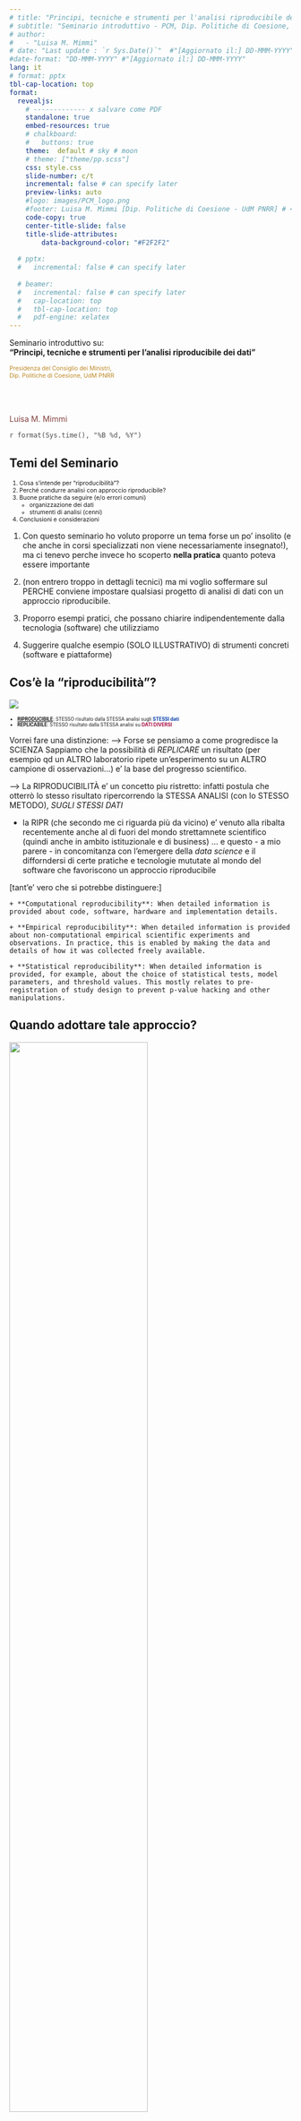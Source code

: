 ```yaml
---
# title: "Principi, tecniche e strumenti per l'analisi riproducibile dei dati"
# subtitle: "Seminario introduttivo - PCM, Dip. Politiche di Coesione, UdM PNRR"
# author: 
#   - "Luisa M. Mimmi"
# date: "Last update : `r Sys.Date()`"  #"[Aggiornato il:] DD-MMM-YYYY"
#date-format: "DD-MMM-YYYY" #"[Aggiornato il:] DD-MMM-YYYY"
lang: it
# format: pptx 
tbl-cap-location: top
format:
  revealjs:
    # ------------- x salvare come PDF 
    standalone: true
    embed-resources: true
    # chalkboard:
    #   buttons: true
    theme:  default # sky # moon
    # theme: ["theme/pp.scss"]
    css: style.css
    slide-number: c/t
    incremental: false # can specify later
    preview-links: auto
    #logo: images/PCM_logo.png
    #footer: Luisa M. Mimmi [Dip. Politiche di Coesione - UdM PNRR] # <https://quarto.org>
    code-copy: true
    center-title-slide: false
    title-slide-attributes:
        data-background-color: "#F2F2F2"
        
  # pptx:
  #   incremental: false # can specify later
  
  # beamer:
  #   incremental: false # can specify later
  #   cap-location: top
  #   tbl-cap-location: top
  #   pdf-engine: xelatex
---
```



::: {.title}
Seminario introduttivo su:  
**"Principi, tecniche e strumenti per l'analisi riproducibile dei dati"**
:::  

::: {style="font-size: 75%"}
::: {.subtitle}
[Presidenza del Consiglio dei Ministri,  
Dip. Politiche di Coesione, UdM PNRR]{style="color: #BD8723"}
:::  
:::
\
&nbsp;

::: {.author}
[Luisa M. Mimmi]{style="color: #854442"}
:::  

::: {.date}
[`r format(Sys.time(), "%B %d, %Y")`]{style="color:#4c4c4c"}
:::  

 

## Temi del Seminario

::: {style="font-size: 75%"}
1.  Cosa s'intende per "riproducibilità"?
<!-- -   Chi ne beneficia? E come? -->
2. Perché condurre analisi con approccio riproducibile?
3.  Buone pratiche da seguire (e/o errori comuni)
    - organizzazione dei dati
    - strumenti di analisi (cenni) 
4.  Conclusioni e considerazioni

::: 


::: notes
1. Con questo seminario ho voluto proporre un tema forse un po' insolito (e che anche in corsi specializzati non viene necessariamente insegnato!), ma ci tenevo perche invece ho scoperto **nella pratica** quanto poteva essere importante   

2.  (non entrero troppo in dettagli tecnici) ma mi voglio soffermare sul PERCHE conviene impostare qualsiasi progetto di analisi di dati con un approccio riproducibile.

3.  Proporro esempi pratici, che possano chiarire indipendentemente dalla tecnologia (software) che utilizziamo 

4. Suggerire qualche esempio (SOLO ILLUSTRATIVO) di strumenti concreti (software e piattaforme)
:::

<!-- ## [1. Cos'è la "riproducibilità"?]{.r-fit-text} -->

## Cos'è la "riproducibilità"?

<!-- [![](images/reproducible-definition-grid_half.jpg){fig-alt="The Turing way" fig-align="center"}](https://github.com/alan-turing-institute/the-turing-way/blob/main/book/website/figures/reproducible-definition-grid.jpg) -->


![](images/reproducible-definition-grid_half.jpg)

::: {style="font-size: 60%"}
-   [**RIPRODUCIBILE**]{.underline}: STESSO risultato dalla STESSA analisi sugli [**STESSI dati**]{style="color: #0a41a8"}
-   **REPLICABILE**: STESSO risultato dalla STESSA analisi su [**DATI DIVERSI**]{style="color: #a80b42"}
:::

::: notes
Vorrei fare una distinzione: --\> Forse se pensiamo a come progredisce la SCIENZA Sappiamo che la possibilità di *REPLICARE* un risultato (per esempio qd un ALTRO laboratorio ripete un'esperimento su un ALTRO campione di osservazioni...) e' la base del progresso scientifico.

--\> La RIPRODUCIBILITÀ e' un concetto piu ristretto: infatti postula che otterrò lo stesso risultato ripercorrendo la STESSA ANALISI (con lo STESSO METODO), *SUGLI STESSI DATI*

-   la RIPR (che secondo me ci riguarda più da vicino) e' venuto alla ribalta recentemente anche al di fuori del mondo strettamnete scientifico (quindi anche in ambito istituzionale e di business) ... e questo - a mio parere - in concomitanza con l'emergere della *data science* e il difforndersi di certe pratiche e tecnologie mututate al mondo del software che favoriscono un approccio riproducibile

\[tant'e' vero che si potrebbe distinguere:\]

```         
+ **Computational reproducibility**: When detailed information is provided about code, software, hardware and implementation details.

+ **Empirical reproducibility**: When detailed information is provided about non-computational empirical scientific experiments and observations. In practice, this is enabled by making the data and details of how it was collected freely available.

+ **Statistical reproducibility**: When detailed information is provided, for example, about the choice of statistical tests, model parameters, and threshold values. This mostly relates to pre-registration of study design to prevent p-value hacking and other manipulations.
```
:::

##  Quando adottare tale approccio?


::: {.absolute top="10%" left="0"}
<!-- [![](images/research-cycle.jpeg){fig-align="center" width="850"}](https://github.com/alan-turing-institute/the-turing-way/blob/main/book/website/figures/research-cycle.jpg) -->

![](images/research-cycle.jpeg){fig-align="center" width="70%"}

:::



<!-- ::: {.fragment .fade-in-then-out} -->
<!-- ::: {.absolute top="45%" left="35%"} -->
<!-- ::: {style="color: #cc0000"} -->
<!-- *Sempre!* -->
<!-- ::: -->
<!-- ::: -->
<!-- ::: -->



::: notes
Un progetto analitico comprende necessariamente alcune fasi (illustrate qui).

```         
0. Ideazione / piano
1. Raccolta dei dati
2. Pulizia/preparazione/trattamento dei dati
3. Analisi e modellizzazione
4. Pubblicazione dei risultati (report, articoli, visualizzazioni, ecc.)
5. Archiviazione/ condivisione
```

Un approccio che possa dirsi riproducibile dovrebbe essere tale in TUTTE le fasi dell'analisi di dati... presuppone la condivisione di tutti i dati necessari (metadati), i codici di programmazione e le informazioni di contesto perchè qualcun'altro possa ri-eseguire l'analisi, ricreando i risultati.
:::

## Perché adottare un'approccio riproducibile? 

::: columns
::: {.column width="55%"}
::: {style="font-size: 70%"}
[***Chi ne beneficia?***]{.underline}

1.  IO, soprattutto **nel futuro**
2.  Colleghi/ co-autori
3.  La comunità scientifica:
    -   potrà studiare/ replicare/ estendere...
4.  Editori e *peer-reviewers*
5.  Revisori/ Controllori
6.  Media/ Divulgatori
:::
:::


::: {.column width="45%"}
::: {style="font-size: 80%"}
::: {style="color: #005ca1"}
[***... se la mia analisi diventa:***]{.underline}

1.  RI-UTILIZZABILE
2.  COLLABORATIVA
3.  TRASPARENTE / CITABILE
4.  DIMOSTRABILE
5.  CREDIBILE
6.  ACCESSIBILE\
:::
:::
:::

:::

::: notes
Evidentemente questo comportera un lavoro, chi me lo fa fare? A chi serve?

1.  IO --\> RI-USABILE: Posso ripercorrere/ modificare/ aggiornare analisi
2.  COLLEGHI --\> COLLABORATIVA: Posso collaborare più facilmente
3.  COMUNITA'/STEKEHOLDERS --\> TRASPARENTE: Più occasioni di visibilità, citazione, pubblicazioni, ecc.
4.  EDITORI --\> DIMOSTRABILE: Più facile spiegare e rivedere il metodo usato
5.  REVISORI --\> CREDIBILE: Posso giustificare conclusioni raggiunte
6.  MEDIA --\> ACCESSIBILI: Trasparenza e chiarezza nel divulgare si risulati
:::

## Buone PRATICHE da seguire (e/o errori classici da evitare)

## Organizzazione file

::: columns
::: {.column width="65%"}
![](images/directory.png){.absolute top=100 left=0 width="700"}
:::

::: {.column width="35%"}
::: {style="font-size: 55%"}

- cartella **DATI_INPUT** in modalità [**"read only"**]{style="color: #a80b42"}
<!-- - sottocartelle organizzate in base al progetto -->
- struttura in [**sequenza logica**]{style="color: #a80b42"} ("01_caricamento", "02_pulizia")
- nomi [**"machine readable"**]{style="color: #a80b42"}:
    - (["Pessim@\ \ \ \ .Nom€ X FILE. 17 LuGlIo 2023.pdf"]{style="background-color:#e6cdcc"}) 
    - brevi, senza troppi spazi o simboli (SOLO 1 ".")
    - numerati con [*"left-padding"*]{style="color: #a80b42"} ("01_", "02_", "03_", ... "10_")
    - convenzioni x estrarre informazioni (...[\_**fig**\_]{style="background-color:#FFFF00"}..., ...[\_**tab**\_]{style="background-color:#FFFF00"}...,  [**case\_**]{style="background-color:#FFFF00"}...)

:::
:::
:::

::: notes
Un aspetto fondamentale per gestire la condivisione della ricerca e' la stessa organizzazione dei file. 

Qui io ho messo un esempio, ma la struttura PUO e DEVE variare in base a ESIGENZE E PREFERENZE. 
ci sono pero alcune convenzioni che sono essenziali e molto facilitanti 
<!-- - clear guidelines  on where these digital objects should be held, handled and shared. -->
<!-- - versioning -->
<!-- - **naming files and folders** -->

1. DATI INPUT (GREZZI) vogliamo assicurarci la possibilita di risalire al dato GREZZO (cosi come estratto alla fonte) da cui siamo partiti 
(questo significa anche i metadati)
2. puo esere utile nominare i file seguendo una sequenza logica 
3. HUMAN READABLE Nome preferibile che contenga caratteri alfanumerici (e non caratteri speciali)
4. MACHINE READABLE 
    + "_"
    + 1 UNICO "." 

Piu io mi attengo a una certa convenzione concordata, piu e' facile lavorare coi file
:::

## Contenuto di un file (da incubo😱)

::: columns 
::: {.column width="65%"}
![](images/BADexcel.png) 
<!-- [(*Excel da incubo 😱*)]{style="color:red; font-size: 60%"} -->
:::

::: {.column width="35%"}
::: {style="font-size: 50%"}
-   **informazioni nascoste nella struttura**
    - info [colore]{style="color:red"} o [sfondo]{style="background-color:#FFFF00"}
    - righe/celle raggruppate o nascoste
    - colonne con mix dati, formule, o commenti
    - righe vuote

-   **format specifici x localizzazione**:
    -   🇺🇸 12-31-2023 o 🇮🇹 31-12-2023?
    -   🇺🇸 \$ 100,000.5 o 🇮🇹 € 100.000,5?
    -   ecc

-   **cella vuota usata come "0" (e non "NULL")**
<!-- 0 is actually data you measured (e.g. 0/1) whereas a BLANK CELL means that it wasn’t measured and the computer will interpret it as an unknown value (otherwise known as a NULL value) -->
-   **valori nulli problematici (-999, -1, 0)**
<!-- it’s a problem if unknown or missing data is recorded as -999, 999, or 0. Many statistical programs will not recognize that these are intended to represent missing (null) values.

It is essential to use a clearly defined and consistent null indicator. Blanks (most applications) and NA (for R) are good choices.-->

-   **link o formule NON esportabili**

:::
:::
:::

<!-- https://carpentries-incubator.github.io/fair-bio-practice/07-data-in-excel/index.html https://spreadsheetsoftware.com/avoid-becoming-a-spreadsheet-horror-story/ -->

<!-- https://handsontable.com/blog/spreadsheet-horror-stories -->

::: notes
L'immagina a sinistra penso sia familiare a tutti quelli che hanno minimiamente lavorato in Excel: dietro alla comodita nel visualizzare dati, si nascondono vere e proprie insidie per quel che concerne la riproducibilita che sono principalmente dovute al modo in cui il foglio di calcolo viene strutturato e al modo in cui le informazini vengono offerte: 
.... (vedi diapo)
:::

## Come strutturare i dati

<!-- ::: {.fragment .fade-in-then-out} -->
<!-- “Tidy datasets are all alike, but every messy dataset is messy in its own way.” ~ Hadley Wickham -->
<!-- ::: -->

 

> [***“Tidy datasets are all alike, but every messy dataset is messy in its own way.”***]{style="color: #a80b42"}

~ Hadley Wickham
 




::: notes
Hadley Wickham (uno statistico e sviluppatore di R che ha un po' lanciato questa definizione di  "tidy data" (pubblicaz 2014) = dataset "ordinato" e' quello a docremmo arrivare quando prepariamo i dati per l'analisi 

mi piace questa citazione xche ci spiega anche il nesso  dataset ordinato ~ riproducibilità... meglio uno standard condiviso (al posto di un casino personalizzato)!!!

Tidy data is based on three core principles:

    Each variable forms a column.
    Each observation forms a row.
    Each value in its own cell
    Each type of observational unit forms a data table.
:::

## Come strutturare i dati (principi)

::: columns
::: {.column width="35%"}
::: {style="font-size: 60%"}



1. Ogni ***entità*** (tipo osservazioni) occupa una tabella [separata]{.underline} 
2. Tabella ***"tidy"*** ≈ *"RETTANGOLARE"*
    - ogni colonna una singola variabile
    - ogni riga una singola  osservazione
    - ogni cella un valore  
3. Ogni tabella ha una [**chiave primaria** ]{style="color:#005ca1"} UNIVOCA x identificare le osservazioni 
4. Ogni tabella contiene [**chiavi esterne**]{style="color:#e60066"} per costruire **relazioni** tra tabelle 

<!-- 5. principi di normalizzazione  -->
<!--   - una tabella è nella prima forma normale se non contiene colonne ripetute -->
<!--   - ciascuna colonna in una tabella deve dipendere funzionalmente dalla chiave primaria completa di tale tabella -->
<!--   - nessuna colonna di una tabella è dipendente da una colonna descrittore che, a sua volta, dipende dalla chiave primaria. -->
<!--   - https://www.ibm.com/docs/it/informix-servers/12.10?topic=summary_of_normalization_rules -->
 
::: 
:::


::: {.column width="65%"}
```r
#| echo: false

set.seed(seed = 500)
library(here)
library(dplyr)
library(kableExtra)
library(gt)
 
AL2_anagr_t <- readRDS("~/Github/Reproducibility/data/AL2_anagr_t.Rds")%>% 
  dplyr::slice_sample(n = 1, by = misura, replace = F) %>% 
   filter(misura != "FR") %>%
  select(cup, misura, titolo_l) #9,
#paint::paint(AL2_anagr_t )

AL2_localiz_t_mergprov_t <- readRDS("~/Github/Reproducibility/data/AL2_localiz_t_mergprov_t.Rds") %>% 
  inner_join(AL2_anagr_t, by = "cup") %>% 
  select(regione, provincia, cup  )
 
```


```r
#| tbl-cap: "Tab 1 Progetti"
AL2_anagr_t %>% gt() %>%  cols_align(
    align = "left")  %>% 
  tab_style(
    style = cell_text(color = "#005ca1" ),
    locations = (cells_column_labels (columns =  cup))
  ) %>% 
  tab_style(
    style = cell_text( weight = "bold"),
    locations = (cells_column_labels (columns = everything()))
  ) %>% 
  tab_style(
    style = cell_text(color = "#e68000"),
    locations = cells_body(columns = cup,
      rows = cup == "H92B22005410006")
  )
```

```r
#| tbl-cap: "Tab 2 Provincie"
AL2_localiz_t_mergprov_t %>% gt() %>% cols_align(
    align = "left" 
) %>% 
  tab_style(
    style = cell_text(color = "#e60066" ),
    locations = (cells_column_labels (columns =  cup))
  ) %>% 
  tab_style(
    style = cell_text( weight = "bold"),
    locations = (cells_column_labels (columns = everything()))
  ) %>% 
  tab_style(
    style = cell_text(color = "#e68000"),
    locations = cells_body(columns = cup,
      rows = cup == "H92B22005410006")
  )
```
:::
:::

::: notes
E" molto probabile che per analizzare dei dati ci ritroveremo a organizzarli in tabelle. LA forma considerata ottimale "tidy" e' quella rappresentata in figura 

https://arimoroolayinka.medium.com/a-gentle-introduction-to-tidy-data-in-r-b6673b4d304c
:::


## Importanza dei metadati

::: columns 
::: {.column width="50%"}
**DATI** 
![](images/IMG_7409.jpeg)
:::

::: {.column width="50%"}
[**METADATI**]{style="background-color:#FFFF00"}

::: {style="font-size: 65%"}
+ **Data**: 9 luglio 2023
+ **Luogo**: Monviso
+ **Risoluzione**: 4032x3024
+ **Dimensione file**: 3,5 MB
+ **Formato file**: .jpeg
+ ... 

:::
:::
:::

## "Data Codebook" (Codice dei dati)

::: columns 
::: {.column width="70%"}
 
  
![*E.g. PROCEDURE DI ATTIVAZIONE (Fonte: PUC)*](images/PRATT_datadic.png)
:::

::: {.column width="30%"}
::: {style="font-size: 65%"}

[**CONTIENE**]{style="background-color:#FFFF00"}
 
+ **Nome delle variabili**: [...]  
+ **Tipo**: [Numero, testo, data, ...]
+ **Formato**: [...]  
+ **Range di valori**: [Vedi Tabella ZPTIPO_PRATT]   

:::
:::
:::


 
::: notes
Alongside your new spreadsheet, you should also create two things, a data dictionary and a data diary

+ A data dictionary is a file that explains what each column header in your spreadsheet is, along with information on the source of the data.
  + descriptive range names
+ A data diary has all the queries and notes about the data set in one place. It’s important to keep track of your steps in your data diary, so you can reproduce the work if you need to, later on.
 
https://tsh-website.netlify.app/tutorials/project-setup/principles-of-project-setup-and-workflow-management/documenting-data/ 
:::

## Altre tecniche per analisi riproducibile (cenni)

::: {style="font-size: 70%"}
1. Modificare i file di dati tramite **"script"** (codici)  ---invece che a mano 
    - R, Python, Stata, Excel macro          
2. **Automatizzare** operazioni ripetute
    - ["DRY" (Don’t Repeat Yourself!)]{style="color: #005ca1"}
    - Organizzare procedure in funzioni dedicate (x pulire i dati, creare grafici...) 
3. Adottare **controllo di versione** per i file
    - Git, Github, OSF 
4. Utilizzare software ***open source*** (ove possibile)  
5. Usare e creare **open data** (ove possibile) 

<!-- - [License your software](https://kbroman.org/steps2rr/pages/licenses.html) -->

:::

::: notes
Queste sono tecniche che andrebbero affrontate con strumento /software specifico 

In realtà l'esigenza di [anonomization/privacy] è evidentemente in tensione con il principio della trasparenza (OPEN data) 

- però la riproducibilità è fare tutti i passi perchè si possa anche solo in modo selezionato condividere
:::



## Automatizzazione (esempio)
::: {style="font-size: 50%"}

[**PROBLEMA**: Riga sfalsata esportando da REGIS]{style="color: #a80b42"}
![](images/ErroreEXCEL.png) 


<!-- ::: {.fragment .fade-in-then-semi-out} -->
[**SOLUZIONE**: Funzione in R per correggere file esportati]{style="color: #0a41a8"}

``` r
f_fix_1row_meas <- function(old_df_name, new_df_name){
   temp_1 <- old_df_name %>% 
     dplyr::select(1:matches("Measures")) %>% 
     janitor::row_to_names(1)
   temp_2 <- old_df_name %>% 
     dplyr::select(-(1:matches("Measures"))) %>% 
     dplyr::slice(-1)
  new_df_name <- dplyr::bind_cols(temp_1, temp_2)
}
```

:::



<!-- ::: -->


::: notes
Qui voglio solo accennare a questo aspetto perche occorrerebbe trattare un software in dettaglio. 

quando mi trovo davanti l'esigenza di ripetere una operazione (ad esempio nel pulire i dati) E" BUONA NORMA AUTOMATIZZARE LA PROCEDURA

un esempio banale e' quando scarichiamo i data da REGIS in AL, c'e' questa prima riga sfalsata che NON E" TIDY 
...

IL VANTAGGIO E" anche AVER RESO ESPLICITO QEUSTO PASSAGGIO
<!-- qui un po di consigli x Exel users https://arxiv.org/ftp/arxiv/papers/1301/1301.5878.pdf -->
:::

## Controllo di versione

::: columns
::: {.column width="50%"}
![](images/finaldoc.gif){fig-align="left" width="80%"}
:::
::: {.column width="50%"}
<!-- ::: {.fragment .fade-in-then-semi-out} -->
::: {style="font-size: 65%"}

- Pratica mutuata dal mondo software, ma sempre più utilizzata 
- Vari strumenti per il [***controllo di versione***]{style="color: #005ca1"} di file


![](images/VC_range.png){fig-align="center" width="80%"}
:::
<!-- ::: -->
:::
:::


::: notes
Il controllo di versione è un sistema che registra, nel tempo, i cambiamenti ad un file o ad una serie di file, così da avere un unico FILE, di cui pero posso richiamare una specifica versione in ogni momento. 
:::


## Conclusioni

::: {style="font-size: 50%"}

#### [**SPUNTI OFFERTI**]{style="color: #0a41a8"}


- RIPRODUCIBILITÀ ≈ Tenere traccia (ordinata) di tutte le componenti di un progetto di analisi:
    - dati (grezzi e lavorati), metadati
    - procedure
    - risultati
    
- È un lavoro, ma premia in caso di collaborazione/ aggiornamento analisi/ *auditing*...

- Si può iniziare a implementare queste pratiche un po' alla volta, e a partire dagli strumenti in dotazione 

#### [**DA APPROFONDIRE...**]{style="color: #a80b42"}
- Rapporto tra ricerca "riproducibile" & "aperta"?
    - *data ownership*
    - *privacy* (dati sensibili)
    - rischio reputazionale
- Rapporto tra analisi riproducibile e divulgazione risultati
    - visualizzazione dei dati, ecc.
- Riproducibilita non e' solo *literate programming*... importanza di strumenti per *workflow management* (make, targets etc)
- Scelta di strumenti (software e piattaforme) idonei  


:::

::: notes
+ COSA 
+ PERCHE VAL LA PENA
+ COME USARLA
+ QUESTIONI APERTE 

In realtà, - \[anonomization/privacy \] è evidentemente in tensione con il principio della trasparenza - però la riproducibilità è fare tutti i passi perchè si possa anche solo in modo selezionato condividere

-   Intellectual Property, Licensing and Openness

:::

## Riferimenti bibliografici

::: {style="font-size: 55%"}
+ The Turing Way Community. (2022). ***The Turing Way: A handbook for reproducible, ethical and collaborative research***. Zenodo. [https://doi.org/10.5281/ZENODO.3233853](https://doi.org/10.5281/ZENODO.3233853)
+ Broman, K. (2015). ***Initial steps toward reproducible research***. [https://kbroman.org/steps2rr/](https://kbroman.org/steps2rr/)
+ Berkeley Initiative for Transparency in the Social Sciences. (2022, ottobre 4). [https://www.bitss.org/](https://www.bitss.org/)
+ Wickham, H. (2014). ***Tidy data***. The Journal of Statistical Software, vol. 59, 2014. [https://vita.had.co.nz/papers/tidy-data.pdf](https://vita.had.co.nz/papers/tidy-data.pdf)
+ Bryan, J. (2022). ***How to name files***. Video: [https://www.youtube.com/watch?v=ES1LTlnpLMk](https://www.youtube.com/watch?v=ES1LTlnpLMk)
+ British Ecological Society. (2017). ***A Guide to Reproducible Code in Ecology and Evolution***. [https://colauttilab.github.io/Readings/BES-Reproducible-Code.pdf](https://colauttilab.github.io/Readings/BES-Reproducible-Code.pdf)
+ [World Bank DIME](https://www.worldbank.org/en/research/dime/data-and-analytics)
<!-- Maria Ruth Jones, Roshni Khincha,  -->
:::


::: footer
[Grazie per l'attenzione!]{style="color: #e60066"}
:::


## ANNEXES 


## Il dataset ideale

::: {style="font-size: 50%"}

WE SHOULD SEEK DATA THAT IS:

1.**MACHINE-READABLE** Data that can be read and correctly processed by a machine, like your computer.

   + (a screenshot of that spreadsheet will look identical to the original spreadsheet, but it is not a machine-readable data format)
  
2. **REUSABLE** Data that you can use, remix, visualize, and publish without getting into legal trouble.

      + license 
  
3. **DOCUMENTED** Data that contains metadata and information about how it came to be.

      + metadata & information 
      + the methodology used for the data collection
      + the data dictionary (names of the variables/column names and what they stand for, and their data type)
      + possible gaps, limitations, and NULL values;
      + why the data was collected;
      + on external sources of data used, if any;
      + on the standards and conventions used

::: 

## REUSABLE: license 
::: {style="font-size: 50%"}

SPECIFICATIONS TO A **CREATIVE COMMONS** CC LICENSE

+ CC0: the author waivers his rights on the work, making it free to use just like public domain works.
+ -BY: you can share and adapt the work as long as you give appropriate credit to the author. (see the link to make sure you + u nderstand what this means)
+ -SA: you can share and adapt the work as long as you share the work you derive from it with the same license.●-ND: you can + s hare the work in any medium and for any purpose but can’t create derivative works.
+ -NC: you can share and adapt the work as long as you don’t do it for commercial purposes

OTHER 

+ Open Data Commons Licences
+ or country-specific licenses for releasing open data (like IODL, Italian Open Data Licence).
::: 

## DOCUMENTED: exe Zotero  
::: {style="font-size: 50%"}

.... 

::: 
